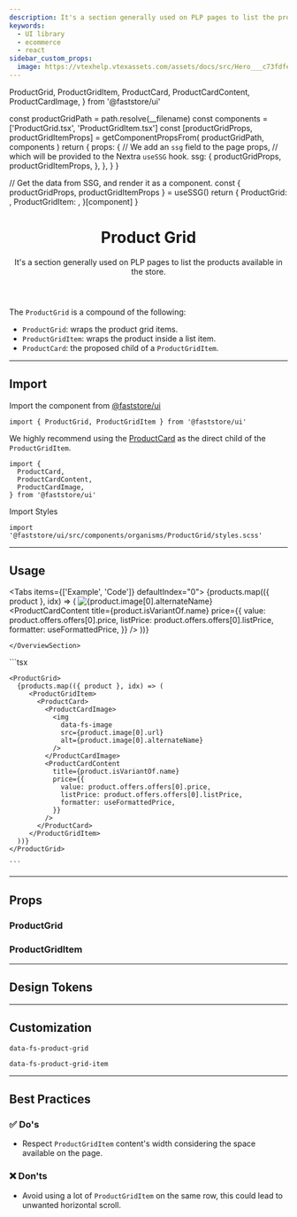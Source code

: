 ```yaml
---
description: It's a section generally used on PLP pages to list the products available in the store.
keywords:
  - UI library
  - ecommerce
  - react
sidebar_custom_props:
  image: https://vtexhelp.vtexassets.com/assets/docs/src/Hero___c73fdfe80ce87c2ccc4701c07e9d5398.png
---
```


  ProductGrid,
  ProductGridItem,
  ProductCard,
  ProductCardContent,
  ProductCardImage,
} from '@faststore/ui'


  const productGridPath = path.resolve(__filename)
  const components = ['ProductGrid.tsx', 'ProductGridItem.tsx']
  const [productGridProps, productGridItemProps] = getComponentPropsFrom(
    productGridPath,
    components
  )
  return {
    props: {
      // We add an `ssg` field to the page props,
      // which will be provided to the Nextra `useSSG` hook.
      ssg: {
        productGridProps,
        productGridItemProps,
      },
    },
  }
}

  // Get the data from SSG, and render it as a component.
  const { productGridProps, productGridItemProps } = useSSG()
  return {
    ProductGrid: <PropsSection propsList={productGridProps} />,
    ProductGridItem: <PropsSection propsList={productGridItemProps} />,
  }[component]
}

<header>

# Product Grid

It's a section generally used on PLP pages to list the products available in the store.

</header>

The `ProductGrid` is a compound of the following:

- `ProductGrid`: wraps the product grid items.
- `ProductGridItem`: wraps the product inside a list item.
- `ProductCard`: the proposed child of a `ProductGridItem`.

---

## Import

Import the component from [@faststore/ui](/../components)

```tsx
import { ProductGrid, ProductGridItem } from '@faststore/ui'
```

We highly recommend using the [ProductCard](/components/molecules/product-card) as the direct child of the `ProductGridItem`.

```tsx
import {
  ProductCard,
  ProductCardContent,
  ProductCardImage,
} from '@faststore/ui'
```

Import Styles

```tsx
import '@faststore/ui/src/components/organisms/ProductGrid/styles.scss'
```

---

## Usage

<Tabs items={['Example', 'Code']} defaultIndex="0">
  <Tab>
    <OverviewSection>
      <ProductGrid>
        {products.map(({ product }, idx) => (
           <ProductGridItem>
             <ProductCard>
               <ProductCardImage>
                 <img
                   data-fs-image
                   src={product.image[0].url}
                   alt={product.image[0].alternateName}
                 />
               </ProductCardImage>
               <ProductCardContent
                 title={product.isVariantOf.name}
                 price={{
                   value: product.offers.offers[0].price,
                   listPrice: product.offers.offers[0].listPrice,
                   formatter: useFormattedPrice,
                 }}
               />
             </ProductCard>
           </ProductGridItem>
        ))}
       </ProductGrid>

    </OverviewSection>

  </Tab>
  <Tab>
    ```tsx

    <ProductGrid>
      {products.map(({ product }, idx) => (
         <ProductGridItem>
           <ProductCard>
             <ProductCardImage>
               <img
                 data-fs-image
                 src={product.image[0].url}
                 alt={product.image[0].alternateName}
               />
             </ProductCardImage>
             <ProductCardContent
               title={product.isVariantOf.name}
               price={{
                 value: product.offers.offers[0].price,
                 listPrice: product.offers.offers[0].listPrice,
                 formatter: useFormattedPrice,
               }}
             />
           </ProductCard>
         </ProductGridItem>
      ))}
    </ProductGrid>

    ```

  </Tab>
</Tabs>

---

## Props

### ProductGrid

<ProductGridPropsSection component="ProductGrid" />

### ProductGridItem

<ProductGridPropsSection component="ProductGridItem" />

---

## Design Tokens

<TokenTable>
  <TokenRow token="--fs-product-grid-gap-mobile" value="var(--fs-grid-gap-0)" />
  <TokenRow
    token="--fs-product-grid-gap-tablet"
    value="var(--fs-product-grid-gap-mobile)"
  />
  <TokenRow
    token="--fs-product-grid-gap-desktop"
    value="var(--fs-grid-gap-2)"
  />
  <TokenDivider />
  <TokenRow token="--fs-product-grid-columns-mobile" value="2" />
  <TokenRow token="--fs-product-grid-columns-tablet" value="4" />
  <TokenRow
    token="--fs-product-grid-columns-desktop"
    value="var(--fs-product-grid-columns-tablet)"
  />
</TokenTable>

---

## Customization

`data-fs-product-grid`

`data-fs-product-grid-item`

---

## Best Practices

### ✅ Do's

- Respect <code>ProductGridItem</code> content's width considering the space available on the page.

### ❌ Don'ts

- Avoid using a lot of <code>ProductGridItem</code> on the same row, this could lead to unwanted horizontal scroll.
